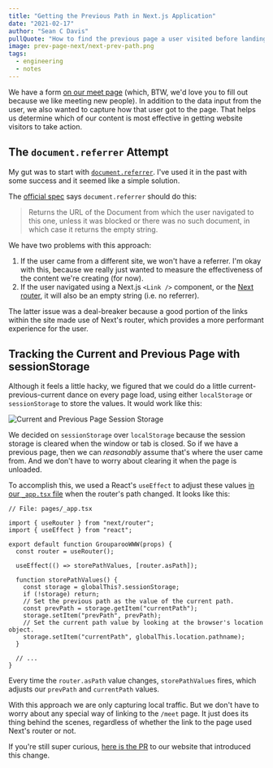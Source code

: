```yaml
---
title: "Getting the Previous Path in Next.js Application"
date: "2021-02-17"
author: "Sean C Davis"
pullQuote: "How to find the previous page a user visited before landing on the current page."
image: prev-page-next/next-prev-path.png
tags:
  - engineering
  - notes
---
```


We have a form [on our meet page](https://www.grouparoo.com/meet) (which, BTW, we'd love you to fill out because we like meeting new people). In addition to the data input from the user, we also wanted to capture how that user got to the page. That helps us determine which of our content is most effective in getting website visitors to take action.

## The `document.referrer` Attempt

My gut was to start with [`document.referrer`](https://developer.mozilla.org/en-US/docs/Web/API/Document/referrer). I've used it in the past with some success and it seemed like a simple solution.

The [official spec](https://html.spec.whatwg.org/multipage/dom.html#dom-document-referrer-dev) says `document.referrer` should do this:

> Returns the URL of the Document from which the user navigated to this one, unless it was blocked or there was no such document, in which case it returns the empty string.

We have two problems with this approach:

1. If the user came from a different site, we won't have a referrer. I'm okay with this, because we really just wanted to measure the effectiveness of the content we're creating (for now).
2. If the user navigated using a Next.js `<Link />` component, or the [Next router](https://nextjs.org/docs/api-reference/next/router), it will also be an empty string (i.e. no referrer).

The latter issue was a deal-breaker because a good portion of the links within the site made use of Next's router, which provides a more performant experience for the user.

## Tracking the Current and Previous Page with sessionStorage

Although it feels a little hacky, we figured that we could do a little current-previous-current dance on every page load, using either `localStorage` or `sessionStorage` to store the values. It would work like this:

<Image
  centered
  alt="Current and Previous Page Session Storage"
  src="prev-page-next/current-prev-page-session.png"
  width={800}
  height={327}
/>

We decided on `sessionStorage` over `localStorage` because the session storage is cleared when the window or tab is closed. So if we have a previous page, then we can _reasonably_ assume that's where the user came from. And we don't have to worry about clearing it when the page is unloaded.

To accomplish this, we used a React's `useEffect` to adjust these values [in our `_app.tsx` file](https://github.com/grouparoo/www.grouparoo.com/blob/master/pages/_app.tsx) when the router's path changed. It looks like this:

```tsx
// File: pages/_app.tsx

import { useRouter } from "next/router";
import { useEffect } from "react";

export default function GrouparooWWW(props) {
  const router = useRouter();

  useEffect(() => storePathValues, [router.asPath]);

  function storePathValues() {
    const storage = globalThis?.sessionStorage;
    if (!storage) return;
    // Set the previous path as the value of the current path.
    const prevPath = storage.getItem("currentPath");
    storage.setItem("prevPath", prevPath);
    // Set the current path value by looking at the browser's location object.
    storage.setItem("currentPath", globalThis.location.pathname);
  }

  // ...
}
```

Every time the `router.asPath` value changes, `storePathValues` fires, which adjusts our `prevPath` and `currentPath` values.

With this approach we are only capturing local traffic. But we don't have to worry about any special way of linking to the `/meet` page. It just does its thing behind the scenes, regardless of whether the link to the page used Next's router or not.

If you're still super curious, [here is the PR](https://github.com/grouparoo/www.grouparoo.com/pull/223) to our website that introduced this change.
